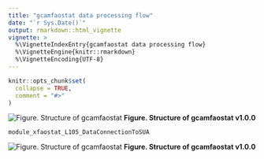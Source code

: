 ```yaml
---
title: "gcamfaostat data processing flow"
date: "`r Sys.Date()`"
output: rmarkdown::html_vignette
vignette: >
  %\VignetteIndexEntry{gcamfaostat data processing flow}
  %\VignetteEngine{knitr::rmarkdown}
  %\VignetteEncoding{UTF-8}
---
```


```r
knitr::opts_chunk$set(
  collapse = TRUE,
  comment = "#>"
)
```





![Figure. Structure of gcamfaostat](../man/figures/Fig_data_processing_flow.jpg) 
**Figure. Structure of gcamfaostat v1.0.0**


`module_xfaostat_L105_DataConnectionToSUA`


![Figure. Structure of gcamfaostat](../man/figures/Fig_KeyModule_xfaostat_L105.jpg) 
**Figure. Structure of gcamfaostat v1.0.0**
